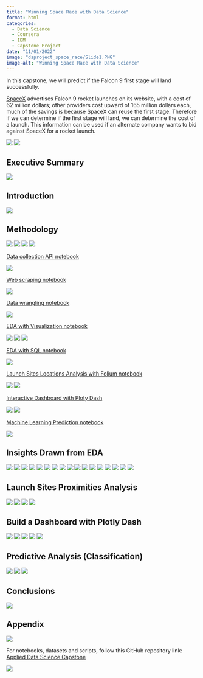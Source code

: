 ```yaml
---
title: "Winning Space Race with Data Science"
format: html
categories:
  - Data Science
  - Coursera
  - IBM
  - Capstone Project
date: "11/01/2022"
image: "dsproject_space_race/Slide1.PNG"
image-alt: "Winning Space Race with Data Science"
---
```


In this capstone, we will predict if the Falcon 9 first stage will land successfully. 

[SpaceX](https://www.spacex.com/) advertises Falcon 9 rocket launches on its website, with a cost of 62 million dollars; other providers cost upward of 165 million dollars each, much of the savings is because SpaceX can reuse the first stage. Therefore if we can determine if the first stage will land, we can determine the cost of a launch. This information can be used if an alternate company wants to bid against SpaceX for a rocket launch.

:::{.column-page}
![](dsproject_space_race/Slide1.PNG)
![](dsproject_space_race/Slide2.PNG)

## Executive Summary
![](dsproject_space_race/Slide3.PNG)

## Introduction
![](dsproject_space_race/Slide4.PNG)

## Methodology
![](dsproject_space_race/Slide5.PNG)
![](dsproject_space_race/Slide6.PNG)
![](dsproject_space_race/Slide7.PNG)
![](dsproject_space_race/Slide8.PNG)

[Data collection API notebook](https://github.com/lvallejomendez/IBM-DS-AI-DE-on-Coursera-repo/blob/main/Applied%20Data%20Science%20Capstone/notebooks/jupyter-labs-spacex-data-collection-api.ipynb)

![](dsproject_space_race/Slide9.PNG)

[Web scraping notebook](https://github.com/lvallejomendez/IBM-DS-AI-DE-on-Coursera-repo/blob/main/Applied%20Data%20Science%20Capstone/notebooks/jupyter-labs-webscraping.ipynb)

![](dsproject_space_race/Slide10.PNG)

[Data wrangling notebook](https://github.com/lvallejomendez/IBM-DS-AI-DE-on-Coursera-repo/blob/main/Applied%20Data%20Science%20Capstone/notebooks/labs-jupyter-spacex-Data%20wrangling.ipynb)

![](dsproject_space_race/Slide11.PNG)

[EDA with Visualization notebook](https://github.com/lvallejomendez/IBM-DS-AI-DE-on-Coursera-repo/blob/main/Applied%20Data%20Science%20Capstone/notebooks/jupyter-labs-eda-dataviz.ipynb)

![](dsproject_space_race/Slide12.PNG)
![](dsproject_space_race/Slide13.PNG)
![](dsproject_space_race/Slide14.PNG)

[EDA with SQL notebook](https://github.com/lvallejomendez/IBM-DS-AI-DE-on-Coursera-repo/blob/main/Applied%20Data%20Science%20Capstone/notebooks/jupyter-labs-eda-sql-coursera.ipynb)

![](dsproject_space_race/Slide15.PNG)

[Launch Sites Locations Analysis with Folium notebook](https://nbviewer.org/github/lvallejomendez/IBM-DS-AI-DE-on-Coursera-repo/blob/main/Applied%20Data%20Science%20Capstone/notebooks/lab_jupyter_launch_site_location.ipynb)

![](dsproject_space_race/Slide16.PNG)
![](dsproject_space_race/Slide17.PNG)

[Interactive Dashboard with Ploty Dash](https://github.com/lvallejomendez/IBM-DS-AI-DE-on-Coursera-repo/blob/main/Applied%20Data%20Science%20Capstone/scripts/spacex_dash_app.py)

![](dsproject_space_race/Slide18.PNG)
![](dsproject_space_race/Slide19.PNG)

[Machine Learning Prediction notebook](https://github.com/lvallejomendez/IBM-DS-AI-DE-on-Coursera-repo/blob/main/Applied%20Data%20Science%20Capstone/notebooks/SpaceX_Machine%20Learning%20Prediction_Part_5.ipynb)

![](dsproject_space_race/Slide20.PNG)

## Insights Drawn from EDA
![](dsproject_space_race/Slide21.PNG)
![](dsproject_space_race/Slide22.PNG)
![](dsproject_space_race/Slide23.PNG)
![](dsproject_space_race/Slide24.PNG)
![](dsproject_space_race/Slide25.PNG)
![](dsproject_space_race/Slide26.PNG)
![](dsproject_space_race/Slide27.PNG)
![](dsproject_space_race/Slide28.PNG)
![](dsproject_space_race/Slide29.PNG)
![](dsproject_space_race/Slide30.PNG)
![](dsproject_space_race/Slide31.PNG)
![](dsproject_space_race/Slide32.PNG)
![](dsproject_space_race/Slide33.PNG)
![](dsproject_space_race/Slide34.PNG)
![](dsproject_space_race/Slide35.PNG)
![](dsproject_space_race/Slide36.PNG)
![](dsproject_space_race/Slide37.PNG)

## Launch Sites Proximities Analysis
![](dsproject_space_race/Slide38.PNG)
![](dsproject_space_race/Slide39.PNG)
![](dsproject_space_race/Slide40.PNG)
![](dsproject_space_race/Slide41.PNG)

## Build a Dashboard with Plotly Dash
![](dsproject_space_race/Slide42.PNG)
![](dsproject_space_race/Slide43.PNG)
![](dsproject_space_race/Slide44.PNG)
![](dsproject_space_race/Slide45.PNG)
![](dsproject_space_race/Slide46.PNG)

## Predictive Analysis (Classification)
![](dsproject_space_race/Slide47.PNG)
![](dsproject_space_race/Slide48.PNG)
![](dsproject_space_race/Slide49.PNG)

## Conclusions
![](dsproject_space_race/Slide50.PNG)

## Appendix
![](dsproject_space_race/Slide51.PNG)

For notebooks, datasets and scripts, follow this GitHub repository link: 
[Applied Data Science Capstone](https://github.com/lvallejomendez/coursera-ibm_data_science/tree/main/Applied%20Data%20Science%20Capstone)

![](dsproject_space_race/Slide52.PNG)
:::